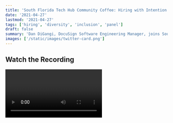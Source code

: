 ```yaml
---
title: 'South Florida Tech Hub Community Coffee: Hiring with Intention Panel Guest'
date: '2021-04-27'
lastmod: '2021-04-27'
tags: ['hiring', 'diversity', 'inclusion', 'panel']
draft: false
summary: 'Dan DiGangi, DocuSign Software Engineering Manager, joins South FL Tech Hub Community Coffee as a panel guest speaker on hiring with intention.'
images: ['/static/images/twitter-card.png']
---
```


## Watch the Recording

<Video title="South Florida Tech Hub Community Coffee: Hiring with Intention Panel Guest" url="https://www.youtube.com/embed/kAlJWs_pqI4?si=pB82o3p7IZcpF4yl" />

The South Florida Tech Hub invited me to join a panel to discuss hiring with intention in technology. We cover a variety of topics including building diverse, inclusive hiring pipelines, interview processes, and generating success as a job seeker.

<strong><a target="_blank" href="https://youtu.be/kAlJWs_pqI4">YouTube Video</a></strong> \
<strong><a target="_blank" href="https://www.youtube.com/c/TechHubSouthFlorida">YouTube Channel</a></strong> \
<strong><a target="_blank" href="https://twitter.com/TechHubFL">Twitter - @TechHubFL</a></strong>